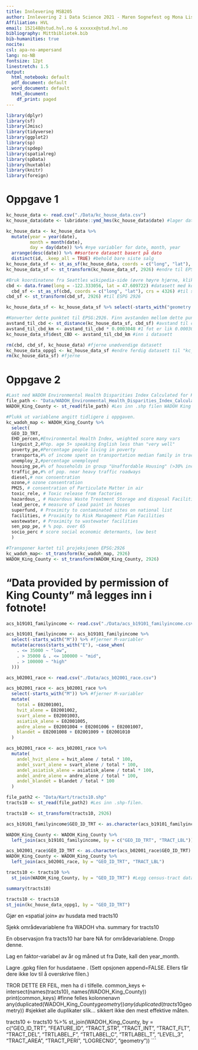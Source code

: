 ```yaml
---
title: Innlevering MSB205
author: Innlevering 2 i Data Science 2021 - Maren Sognefest og Mona Lisa Jones
Affiliation: HVL
email: 152148@stud.hvl.no & xxxxxx@stud.hvl.no
bibliography: Mittbibliotek.bib
bib-humanities: true
nocite: 
csl: apa-no-ampersand
lang: no-NB
fontsize: 12pt
linestretch: 1.5
output:
  html_notebook: default
  pdf_document: default
  word_document: default
  html_document:
    df_print: paged
---
```

```r
library(dplyr)
library(sf)
library(Jmisc)
library(tidyverse)
library(ggplot2)
library(sp)
library(spdep)
library(spatialreg)
library(spData)
library(huxtable)
library(knitr)
library(foreign)
```

# Oppgave 1 
```r
kc_house_data <- read.csv("./Data/kc_house_data.csv")
kc_house_data$date <- lubridate::ymd_hms(kc_house_data$date) #lager datoobjekt

kc_house_data <- kc_house_data %>%
  mutate(year = year(date),
         month = month(date),
         day = day(date)) %>% #nye variabler for date, month, year
  arrange(desc(date)) %>% ##sortere datasett basert på dato
  distinct(id, .keep_all = TRUE) #behold bare siste salg
kc_house_data_sf <- st_as_sf(kc_house_data, coords = c("long", "lat"), crs = 4326) #Bruk st_as_sf() til å konvertere house data til et sf objekt vha. long lat og sett til geografisk projeksjon, dvs EPSG:4326.
kc_house_data_sf <- st_transform(kc_house_data_sf, 2926) #endre til EPSG:2926
```

```r
#Bruk koordinatene fra Seattles wikipedia-side (øvre høyre hjørne, klikk linken så får dere koordinatene i desimalform) og sett dette punktet som CBD for Seattle.
cbd <- data.frame(long = -122.333056, lat = 47.609722) #datasett med koordinatene
  cbd_sf <- st_as_sf(cbd, coords = c("long", "lat"), crs = 4326) #til sf
cbd_sf <- st_transform(cbd_sf, 2926) #til ESPG 2926
```

```r
kc_house_data_sf <- kc_house_data_sf %>% select(-starts_with("geometry."), -starts_with("avstand_til_cbd.."), -starts_with("distance_cbd"))

#Konverter dette punktet til EPSG:2926. Finn avstanden mellom dette punktet og samtlige hus i datasettet i luftlinje. Konverter avstandene til km og legg dem i variabelen dest_CBD i kartet med husdata.
avstand_til_cbd <- st_distance(kc_house_data_sf, cbd_sf) #avstand til cbd i luftlinje
avstand_til_cbd_km <- avstand_til_cbd * 0.0003048 #1 fot er lik 0.0003048 kilometer
kc_house_data_sf$dest_CBD <- avstand_til_cbd_km #inn i datasett
```

```r
rm(cbd, cbd_sf, kc_house_data) #fjerne unødvendige datasett
kc_house_data_oppg1 <- kc_house_data_sf #endre ferdig datasett til "kc_house_data_oppg1"
rm(kc_house_data_sf) #fjerne 
```


# Oppgave 2

```r
#Last ned WADOH Environmental Health Disparities Index Calculated for King County. 
file_path <- "Data/WADOH_Environmental_Health_Disparities_Index_Calculated_for_King_County___wadohehdindex_area.shp"
WADOH_King_County <- st_read(file_path) #Les inn .shp filen WADOH King County.
```

```r
#Plukk ut variablene angitt tidligere i oppgaven.
kc_wadoh_map <- WADOH_King_County %>% 
  select(
  GEO_ID_TRT,
  EHD_percen,#Environmental Health Index, weighted score many vars
  linguist_2,#Pop. age 5+ speaking English less than "very well"
  poverty_pe,#Percentage people living in poverty
  transporta,#% of income spent on transportation median family in tract
  unemploy_2,#percentage unemployed
  housing_pe,#% of households in group "Unaffordable Housing" (>30% inc.)
  traffic_pe,#% of pop. near heavy traffic roadways
  diesel,# nox consentration
  ozone,# ozone consentration
  PM25, # consentration of Particulate Matter in air
  toxic_rele, # Toxic release from factories
  hazardous_, # Hazardous Waste Treatment Storage and disposal Facilities
  lead_perce, # measure of Lead paint in houses
  superfund, # Proximity to contaminated sites on national list
  facilities, # Proximity to Risk Management Plan Facilities
  wastewater, # Proximity to wastewater facilities
  sen_pop_pe, # % pop. over 65
  socio_perc # score social economic determants, low best
  )
```

```r
#Transponer kartet til projeksjonen EPSG:2926
kc_wadoh_map<- st_transform(kc_wadoh_map, 2926)
WADOH_King_County <- st_transform(WADOH_King_County, 2926)
```

# "Data provided by permission of King County" må legges inn i fotnote!

```r
acs_b19101_familyincome <- read.csv("./Data/acs_b19101_familyincome.csv")
```

```r
acs_b19101_familyincome <- acs_b19101_familyincome %>%
  select(-starts_with("M")) %>% #fjerner M-variabler
  mutate(across(starts_with("E"), ~case_when(
    . <= 35000 ~ "low",
    . > 35000 & . <= 100000 ~ "mid",
    . > 100000 ~ "high"
  )))
```


```r
acs_b02001_race <- read.csv("./Data/acs_b02001_race.csv")
```

```r
acs_b02001_race <- acs_b02001_race %>%
  select(-starts_with("M")) %>% #fjerner M-variabler
  mutate(
    total = E02001001,
    hvit_alene = E02001002,
    svart_alene = E02001003,
    asiatisk_alene = E02001005,
    andre_alene = E02001004 + E02001006 + E02001007,
    blandet = E02001008 + E02001009 + E02001010
  )
```

```r
acs_b02001_race <- acs_b02001_race %>%
  mutate(
    andel_hvit_alene = hvit_alene / total * 100,
    andel_svart_alene = svart_alene / total * 100,
    andel_asiatisk_alene = asiatisk_alene / total * 100,
    andel_andre_alene = andre_alene / total * 100,
    andel_blandet = blandet / total * 100
  )
```

```r
file_path2 <- "Data/Kart/tracts10.shp"
tracts10 <- st_read(file_path2) #Les inn .shp-filen.
```
```r
tracts10 <- st_transform(tracts10, 2926)
```

```r
acs_b19101_familyincome$GEO_ID_TRT <- as.character(acs_b19101_familyincome$GEO_ID_TRT) #må være samme type

WADOH_King_County <- WADOH_King_County %>%
  left_join(acs_b19101_familyincome, by = c("GEO_ID_TRT", "TRACT_LBL"))
```

```r
acs_b02001_race$GEO_ID_TRT <- as.character(acs_b02001_race$GEO_ID_TRT) #til character
WADOH_King_County <- WADOH_King_County %>%
  left_join(acs_b02001_race, by = "GEO_ID_TRT", "TRACT_LBL")
```

```r
tracts10 <- tracts10 %>%
  st_join(WADOH_King_County, by = "GEO_ID_TRT") #Legg census-tract data til kartet
```

```r
summary(tracts10)
```


```r
tracts10 <- tracts10
st_join(kc_house_data_oppg1, by = "GEO_ID_TRT")
```


Gjør en «spatial join» av husdata med tracts10

Sjekk områdevariablene fra WADOH vha. summary for tracts10

En observasjon fra tracts10 har bare NA for områdevariablene. Dropp denne.

Lag en faktor-variabel av år og måned ut fra Date, kall den year_month.

Lagre .gpkg filen for husdataene . (Sett opsjonen append=FALSE. Ellers får dere ikke lov til å overskrive filen.)



TROR DETTE ER FEIL, men ha d i tilfelle.
common_keys <- intersect(names(tracts10), names(WADOH_King_County))
print(common_keys) #finne felles kolonnenavn
any(duplicated(WADOH_King_County$geometry))
any(duplicated(tracts10$geometry)) #sjekket alle duplikater slik... sikkert ikke den mest effektive måten.

tracts10 <- tracts10 %>%
  st_join(WADOH_King_County, by = c("GEO_ID_TRT", "FEATURE_ID", "TRACT_STR", "TRACT_INT", "TRACT_FLT", "TRACT_DEL", "TRTLABEL_F", "TRTLABEL_C", "TRTLABEL_T", "LEVEL_3", "TRACT_AREA", "TRACT_PERI", "LOGRECNO", "geometry"))
```
